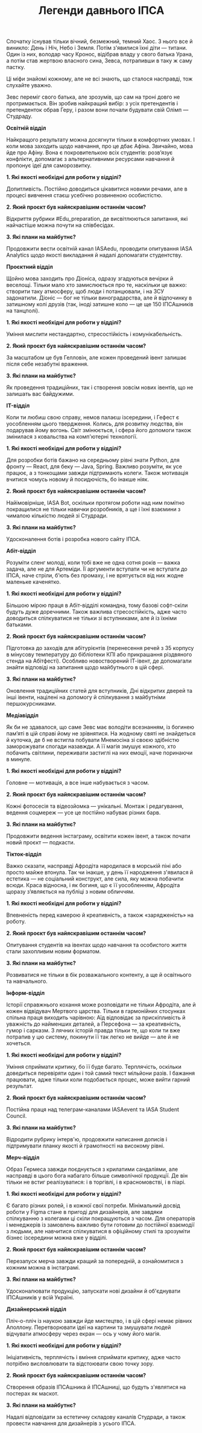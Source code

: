 ﻿---
slug: SC departments
title: Легенди давнього ІПСА
authors: [lisa]
tags: [IASA SC, ІПСА]
keywords: [ІПСА, СтудРада, IASA, Student Council]
---

Спочатку існував тільки вічний, безмежний, темний Хаос. З нього все й виникло: День і Ніч, Небо і Земля. Потім з'явилися їхні діти — титани. Один із них, володар часу Кронос, відібрав владу у свого батька Урана, а потім став жертвою власного сина, Зевса, потрапивши в таку ж саму пастку.

Ці міфи знайомі кожному, але не всі знають, що сталося насправді, тож слухайте уважно.

Зевс переміг свого батька, але зрозумів, що сам на троні довго не протримається. Він зробив найкращий вибір: з усіх претендентів і претенденток обрав Геру, і разом вони почали будувати свій Олімп — Студраду. 

**Освітній відділ**

Найкращого результату можна досягнути тільки в комфортних умовах. І коли мова заходить щодо навчання, про це дбає Афіна. Звичайно, мова йде про Афіну. Вона є покровителькою всіх студентів: розвʼязує конфлікти, допомагає з альтернативними ресурсами навчання й пропонує ідеї для саморозвитку.

**1. Які якості необхідні для роботи у відділі?**

Допитливість. Постійно доводиться цікавитися новими речами, але в процесі вивчення стаєш усебічно розвиненою особистістю.

**2. Який проєкт був найяскравішим останнім часом?**

Відкриття рубрики #Edu_preparation, де висвітлюються запитання, які найчастіше можна почути на співбесідах. 

**3. Які плани на майбутнє?**

Продовжити вести освітній канал IASAedu, проводити опитування IASA Analytics щодо якості викладання й надалі допомагати студентству. 


**Проєктний відділ**

Щойно мова заходить про Діоніса, одразу згадуються вечірки й веселощі. Тільки мало хто замислюється про те, наскільки це важко: створити таку атмосферу, щоб люди і потанцювали, і на ЗСУ задонатили. Діоніс — бог не тільки виноградарства, але й відпочинку в затишному колі друзів (так, іноді затишне коло — це ще 150 ІПСАшників на танцполі). 

**1. Які якості необхідні для роботи у відділі?**

Уміння мислити нестандартно, стресостійкість і комунікабельність.

**2. Який проєкт був найяскравішим останнім часом?**

За масштабом це був Гелловін, але кожен проведений івент залишає після себе незабутні враження.

**3. Які плани на майбутнє?**

Як проведення традиційних, так і створення зовсім нових івентів, що не залишать вас байдужими.


**IT-відділ**

Коли ти любиш свою справу, немов палаєш ізсередини, і Гефест є уособленням цього твердження. Колись, для розвитку людства, він подарував йому вогонь. Світ змінюється, і сфера його допомоги також змінилася з ковальства на комп'ютерні технології. 

**1. Які якості необхідні для роботи у відділі?**

Для розробки ботів бажано на середньому рівні знати Python, для фронту — React, для беку — Java, Spring. Важливо розуміти, як усе працює, а з тонкощами завжди підтримають колеги. Також мотивація вчитися чомусь новому й посидючість, бо інакше ніяк.

**2. Який проєкт був найяскравішим останнім часом?**

Найімовірніше, IASA Bot, оскільки протягом роботи над ним помітно покращилися не тільки навички розробників, а ще і їхні взаємини з чималою кількістю людей зі Студради.

**3. Які плани на майбутнє?**

Удосконалення ботів і розробка нового сайту ІПСА. 


**Абіт-відділ**

Розуміти сленг молоді, коли тобі вже не одна сотня років — важка задача, але не для Артеміди. Її аргументи вступати чи не вступати до ІПСА, наче стріли, бʼють без промаху, і не врятується від них жодне маленьке каченятко. 

**1. Які якості необхідні для роботи у відділі?**

Більшою мірою праця в Абіт-відділі командна, тому базові софт-скіли будуть дуже доречними. Також важлива стресостійкість, адже часто доводиться спілкуватися не тільки зі вступниками, але й із їхніми батьками.

**2. Який проєкт був найяскравішим останнім часом?**

Підготовка до заходів для абітурієнтів (перенесення речей з 35 корпусу в мінусову температуру до бібліотеки КПІ або прикрашання різдвяного стенда на Абітфесті). Особливо новостворений ІТ-івент, де допомагали знайти відповіді на запитання щодо майбутнього в цій сфері.

**3. Які плани на майбутнє?**

Оновлення традиційних статей для вступників, Дні відкритих дверей та інші івенти, націлені на допомогу й спілкування з майбутніми першокурсниками.


**Медіавідділ**

Як би не здавалося, що саме Зевс має володіти всезнанням, із богинею памʼяті в цій справі йому не зрівнятися. На жодному святі не знайдеться й куточка, де б не встигла побувати Мнемосіна зі своєю здібністю заморожувати спогади назавжди. А її магія змушує кожного, хто побачить світлини, переживати застиглі на них емоції, наче поринаючи в минуле.

**1. Які якості необхідні для роботи у відділі?**

Головне — мотивація, а все інше набувається з часом. 

**2. Який проєкт був найяскравішим останнім часом?**

Кожні фотосесія та відеозйомка — унікальні. Монтаж і редагування, ведення соцмереж — усе це постійно набуває різних барв.

**3. Які плани на майбутнє?**

Продовжити ведення інстаграму, освітити кожен івент, а також почати новий проєкт — подкасти.


**Тікток-відділ**

Важко сказати, насправді Афродіта народилася в морській піні або просто майже втонула. Так чи інакше, у день її народження з'явилася й естетика — не соціальний конструкт, але сила, яку можна побачити всюди. Краса відносна, і як богиня, що є її уособленням, Афродіта щоразу зʼявляється на публіці з новим обличчям.

**1. Які якості необхідні для роботи у відділі?**

Впевненість перед камерою й креативність, а також «зарядженість» на роботу.

**2. Який проєкт був найяскравішим останнім часом?**

Опитування студентів на івентах щодо навчання та особистого життя стали захопливим новим форматом.

**3. Які плани на майбутнє?**

Розвиватися не тільки в бік розважального контенту, а ще й освітнього та навчального.


**Інформ-відділ**

Історії справжнього кохання може розповідати не тільки Афродіта, але й кожен відвідувач Мертвого царства. Тільки в гармонійних стосунках спільна праця виходить чарівною: Аїд відповідає за прискіпливість й уважність до найменших деталей, а Персефона — за креативність, гумор і сарказм. З лячних історій правда тільки те, що коли ти вже потрапив у цю систему, покинути її так легко не вийде — але й не хочеться. 

**1. Які якості необхідні для роботи у відділі?**

Уміння сприймати критику, бо її буде багато. Терплячість, оскільки доведиться перевіряти один і той самий текст мільйони разів. І бажання працювати, адже тільки коли подобається процес, може вийти гарний результат. 

**2. Який проєкт був найяскравішим останнім часом?**

Постійна праця над телеграм-каналами IASAevent та IASA Student Council. 

**3. Які плани на майбутнє?**

Відродити рубрику інтерв'ю, продовжити написання дописів і підтримувати планку якості й грамотності на високому рівні.


**Мерч-відділ**

Образ Гермеса завжди поєднується з крилатими сандаліями, але насправді в цього бога набагато більше символічної продукції. Де він тільки не встиг реалізуватися: і в торгівлі, і в красномовстві, і в піарі. 

**1. Які якості необхідні для роботи у відділі?**

Є багато різних ролей, і в кожної свої потреби. Мінімальний досвід роботи у Figma стане в пригоді для дизайнерів, але завдяки спілкуванню з колегами ці скіли покращуються з часом. Для операторів і менеджерів із замовлень важливо бути готовим до постійної взаємодії з людьми, але навчитися спілкуватися в офіційному стилі та зрозуміти бізнес ізсередини можна вже у відділі.

**2. Який проєкт був найяскравішим останнім часом?**

Перезапуск мерча завжди кращий за попередній, а ознайомитися з кожним можна в інстаграмі.

**3. Які плани на майбутнє?**

Удосконалювати продукцію, запускати нові дизайни й об'єднувати ІПСАшників у всій Україні.


**Дизайнерський відділ**

Пліч-о-пліч із наукою завжди йде мистецтво, і в цій сфері немає рівних Аполлону. Перетворювати ідеї на картини та змушувати людей відчувати атмосферу через екран — ось у чому його магія. 

**1. Які якості необхідні для роботи у відділі?**

Ініціативність, терплячість і вміння сприймати критику, адже часто потрібно висловлювати та відстоювати свою точку зору. 

**2. Який проєкт був найяскравішим останнім часом?**

Створення образів ІПСАшника й ІПСАшниці, що будуть з'являтися на постерах як маскот.

**3. Які плани на майбутнє?**

Надалі відповідати за естетичну складову каналів Студради, а також провести навчання для дизайнерів з усього ІПСА.
